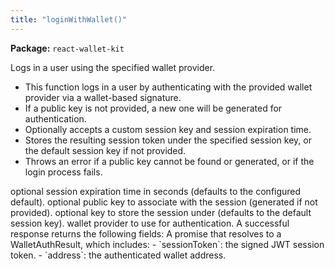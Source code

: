 ```yaml
---
title: "loginWithWallet()"
---
```



<p><strong>Package:</strong> <code>react-wallet-kit</code></p>

<H3Bordered text="Overview" />

Logs in a user using the specified wallet provider.

<ul>
  <li>This function logs in a user by authenticating with the provided wallet provider via a wallet-based signature.</li>
  <li>If a public key is not provided, a new one will be generated for authentication.</li>
  <li>Optionally accepts a custom session key and session expiration time.</li>
  <li>Stores the resulting session token under the specified session key, or the default session key if not provided.</li>
  <li>Throws an error if a public key cannot be found or generated, or if the login process fails.</li>
</ul>

<H3Bordered text="Parameters" />

<ParamField body="params" type='object' required={true} path="params" >
  <Expandable title="params details">
    <NestedParam parentKey="params" childKey="expirationSeconds" type='string' required={false}>
optional session expiration time in seconds (defaults to the configured default).
</NestedParam>
    <NestedParam parentKey="params" childKey="publicKey" type='string' required={false}>
optional public key to associate with the session (generated if not provided).
</NestedParam>
    <NestedParam parentKey="params" childKey="sessionKey" type='string' required={false}>
optional key to store the session under (defaults to the default session key).
</NestedParam>
    <NestedParam parentKey="params" childKey="walletProvider" type='WalletProvider' required={true}>
wallet provider to use for authentication.
</NestedParam>
  </Expandable>
</ParamField>

<H3Bordered text="Response" />
A successful response returns the following fields:

<ResponseField name="returns" type="WalletAuthResult" required={true}>
  A promise that resolves to a WalletAuthResult, which includes:
         - `sessionToken`: the signed JWT session token.
         - `address`: the authenticated wallet address.
</ResponseField>
